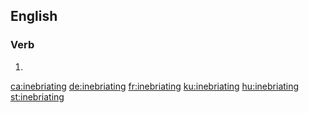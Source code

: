 ==English==

===Verb===
{{head|en|present participle}}

# {{present participle of|inebriate|lang=en|nocat=1}}

[[ca:inebriating]]
[[de:inebriating]]
[[fr:inebriating]]
[[ku:inebriating]]
[[hu:inebriating]]
[[st:inebriating]]